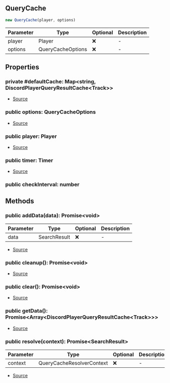 ## QueryCache

```typescript
new QueryCache(player, options)
```
| Parameter | Type | Optional | Description |
| ----------- | ----------- | ----------- | ----------- |
| player | Player | ❌ | - |
| options | QueryCacheOptions | ❌ | - |

## Properties
### private  #defaultCache: Map\<string, DiscordPlayerQueryResultCache\<Track>>
- [Source](https://github.com/Androz2091/discord-player/blob/e6e6eb7/packages/discord-player/src/utils/QueryCache.ts#L15)
### public  options: QueryCacheOptions
- [Source](https://github.com/Androz2091/discord-player/blob/e6e6eb7/packages/discord-player/src/utils/QueryCache.ts#L19)
### public  player: Player
- [Source](https://github.com/Androz2091/discord-player/blob/e6e6eb7/packages/discord-player/src/utils/QueryCache.ts#L18)
### public  timer: Timer
- [Source](https://github.com/Androz2091/discord-player/blob/e6e6eb7/packages/discord-player/src/utils/QueryCache.ts#L16)
### public  checkInterval: number

## Methods
### public  addData(data): Promise\<void>
| Parameter | Type | Optional | Description |
| ----------- | ----------- | ----------- | ----------- |
| data | SearchResult | ❌ | - |


- [Source](https://github.com/Androz2091/discord-player/blob/e6e6eb7/packages/discord-player/src/utils/QueryCache.ts#L46)
### public  cleanup(): Promise\<void>
- [Source](https://github.com/Androz2091/discord-player/blob/e6e6eb7/packages/discord-player/src/utils/QueryCache.ts#L30)
### public  clear(): Promise\<void>
- [Source](https://github.com/Androz2091/discord-player/blob/e6e6eb7/packages/discord-player/src/utils/QueryCache.ts#L38)
### public  getData(): Promise\<Array\<DiscordPlayerQueryResultCache\<Track>>>
- [Source](https://github.com/Androz2091/discord-player/blob/e6e6eb7/packages/discord-player/src/utils/QueryCache.ts#L42)
### public  resolve(context): Promise\<SearchResult>
| Parameter | Type | Optional | Description |
| ----------- | ----------- | ----------- | ----------- |
| context | QueryCacheResolverContext | ❌ | - |


- [Source](https://github.com/Androz2091/discord-player/blob/e6e6eb7/packages/discord-player/src/utils/QueryCache.ts#L53)